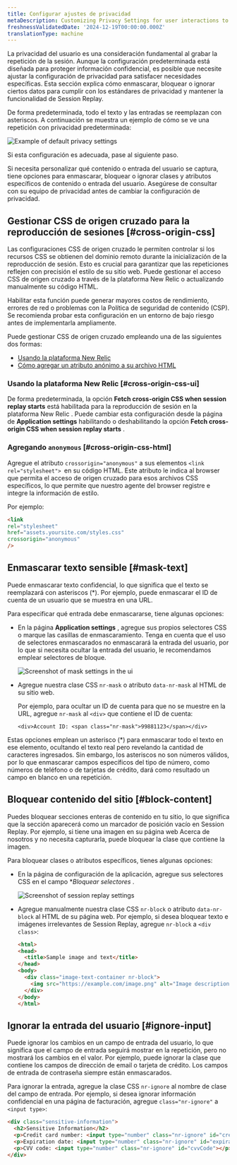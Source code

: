 ```yaml
---
title: Configurar ajustes de privacidad
metaDescription: Customizing Privacy Settings for user interactions to debug faster and improve page performance.
freshnessValidatedDate: '2024-12-19T00:00:00.000Z'
translationType: machine
---
```


La privacidad del usuario es una consideración fundamental al grabar la repetición de la sesión. Aunque la configuración predeterminada está diseñada para proteger información confidencial, es posible que necesite ajustar la configuración de privacidad para satisfacer necesidades específicas. Esta sección explica cómo enmascarar, bloquear o ignorar ciertos datos para cumplir con los estándares de privacidad y mantener la funcionalidad de Session Replay.

De forma predeterminada, todo el texto y las entradas se reemplazan con asteriscos. A continuación se muestra un ejemplo de cómo se ve una repetición con privacidad predeterminada:

<img title="Example of default privacy settings" alt="Example of default privacy settings" src="/images/browser_screenshot-full_text-masking-example.webp" />

Si esta configuración es adecuada, pase al siguiente paso.

Si necesita personalizar qué contenido o entrada del usuario se captura, tiene opciones para enmascarar, bloquear o ignorar clases y atributos específicos de contenido o entrada del usuario. Asegúrese de consultar con su equipo de privacidad antes de cambiar la configuración de privacidad.

## Gestionar CSS de origen cruzado para la reproducción de sesiones [#cross-origin-css]

Las configuraciones CSS de origen cruzado le permiten controlar si los recursos CSS se obtienen del dominio remoto durante la inicialización de la reproducción de sesión. Esto es crucial para garantizar que las repeticiones reflejen con precisión el estilo de su sitio web. Puede gestionar el acceso CSS de origen cruzado a través de la plataforma New Relic o actualizando manualmente su código HTML.

<Callout variant="tip">
  Habilitar esta función puede generar mayores costos de rendimiento, errores de red o problemas con la Política de seguridad de contenido (CSP). Se recomienda probar esta configuración en un entorno de bajo riesgo antes de implementarla ampliamente.
</Callout>

Puede gestionar CSS de origen cruzado empleando una de las siguientes dos formas:

* [Usando la plataforma New Relic](#cross-origin-css-ui)
* [Cómo agregar un atributo anónimo a su archivo HTML](#cross-origin-css-html)

### Usando la plataforma New Relic [#cross-origin-css-ui]

De forma predeterminada, la opción **Fetch cross-origin CSS when session replay starts** está habilitada para la reproducción de sesión en la plataforma New Relic . Puede cambiar esta configuración desde la página de **Application settings** habilitando o deshabilitando la opción **Fetch cross-origin CSS when session replay starts** .

### Agregando `anonymous` [#cross-origin-css-html]

Agregue el atributo `crossorigin="anonymous"` a sus elementos `<link rel="stylesheet"> `en su código HTML. Este atributo le indica al browser que permita el acceso de origen cruzado para esos archivos CSS específicos, lo que permite que nuestro agente del browser registre e integre la información de estilo.

Por ejemplo:

```html
<link
rel="stylesheet"
href="assets.yoursite.com/styles.css"
crossorigin="anonymous"
/>
```

## Enmascarar texto sensible [#mask-text]

Puede enmascarar texto confidencial, lo que significa que el texto se reemplazará con asteriscos (\*). Por ejemplo, puede enmascarar el ID de cuenta de un usuario que se muestra en una URL.

Para especificar qué entrada debe enmascararse, tiene algunas opciones:

* En la página <DNT>**Application settings**</DNT> , agregue sus propios selectores CSS o marque las casillas de enmascaramiento. Tenga en cuenta que el uso de selectores enmascarados no enmascarará la entrada del usuario, por lo que si necesita ocultar la entrada del usuario, le recomendamos emplear selectores de bloque.

  <img title="Mask settings" alt="Screenshot of mask settings in the ui" src="/images/browser_screenshot-full_mask-settings.webp" />

* Agregue nuestra clase CSS `nr-mask` o atributo `data-nr-mask` al HTML de su sitio web.

  Por ejemplo, para ocultar un ID de cuenta para que no se muestre en la URL, agregue `nr-mask` al `<div>` que contiene el ID de cuenta:

  `<div>Account ID: <span class="nr-mask">99881123</span></div>`

Estas opciones emplean un asterisco (\*) para enmascarar todo el texto en ese elemento, ocultando el texto real pero revelando la cantidad de caracteres ingresados. Sin embargo, los asteriscos no son números válidos, por lo que enmascarar campos específicos del tipo de número, como números de teléfono o de tarjetas de crédito, dará como resultado un campo en blanco en una repetición.

## Bloquear contenido del sitio [#block-content]

Puedes bloquear secciones enteras de contenido en tu sitio, lo que significa que la sección aparecerá como un marcador de posición vacío en Session Replay. Por ejemplo, si tiene una imagen en su página web Acerca de nosotros y no necesita capturarla, puede bloquear la clase que contiene la imagen.

Para bloquear clases o atributos específicos, tienes algunas opciones:

* En la página de configuración de la aplicación, agregue sus selectores CSS en el campo \**Bloquear selectores* .

  <img title="Block Selectors" alt="Screenshot of session replay settings" src="/images/browser_screenshot-full_session-replay-app-settings.webp" />

* Agregue manualmente nuestra clase CSS `nr-block` o atributo `data-nr-block` al HTML de su página web. Por ejemplo, si desea bloquear texto e imágenes irrelevantes de Session Replay, agregue `nr-block` a `<div class>`:

  ```html
  <html>
  <head>
    <title>Sample image and text</title>
  </head>
  <body>
    <div class="image-text-container nr-block">
      <img src="https://example.com/image.png" alt="Image description">
    </div>
  </body>
  </html>
  ```

## Ignorar la entrada del usuario [#ignore-input]

Puede ignorar los cambios en un campo de entrada del usuario, lo que significa que el campo de entrada seguirá mostrar en la repetición, pero no mostrará los cambios en el valor. Por ejemplo, puede ignorar la clase que contiene los campos de dirección de email o tarjeta de crédito. Los campos de entrada de contraseña siempre están enmascarados. 

Para ignorar la entrada, agregue la clase CSS `nr-ignore` al nombre de clase del campo de entrada. Por ejemplo, si desea ignorar información confidencial en una página de facturación, agregue `class="nr-ignore"` a `<input type>`:

```html
<div class="sensitive-information">
  <h2>Sensitive Information</h2>
  <p>Credit card number: <input type="number" class="nr-ignore" id="creditCardNumber"></p>
  <p>Expiration date: <input type="number" class="nr-ignore" id="expirationDate"></p>
  <p>CVV code: <input type="number" class="nr-ignore" id="cvvCode"></p>
</div>
```